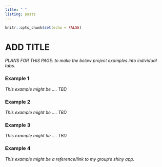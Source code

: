 ```yaml
---
title: " "
listing: posts
---
```


```r
knitr::opts_chunk$set(echo = FALSE)
```

# ADD TITLE

*PLANS FOR THIS PAGE: to make the below project examples into individual tabs.*

### Example 1

*This example might be .... TBD*

### Example 2

*This example might be .... TBD*

### Example 3

*This example might be .... TBD*

### Example 4

*This example might be a reference/link to my group's shiny app.*


